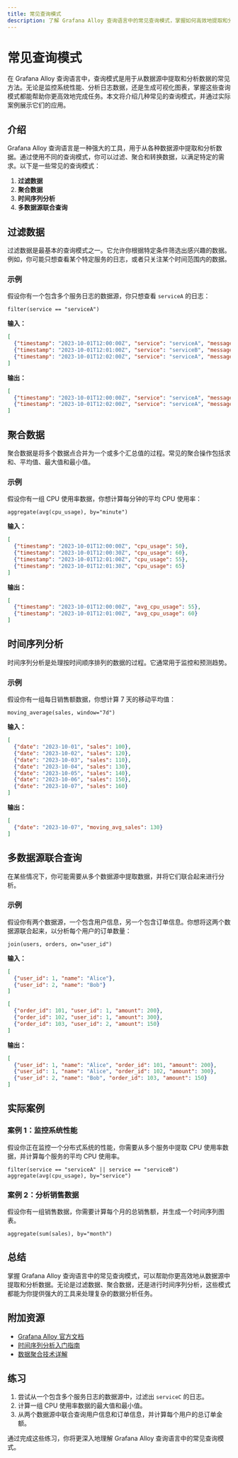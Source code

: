 ```yaml
---
title: 常见查询模式
description: 了解 Grafana Alloy 查询语言中的常见查询模式，掌握如何高效地提取和分析数据。
---
```


# 常见查询模式

在 Grafana Alloy 查询语言中，查询模式是用于从数据源中提取和分析数据的常见方法。无论是监控系统性能、分析日志数据，还是生成可视化图表，掌握这些查询模式都能帮助你更高效地完成任务。本文将介绍几种常见的查询模式，并通过实际案例展示它们的应用。

## 介绍

Grafana Alloy 查询语言是一种强大的工具，用于从各种数据源中提取和分析数据。通过使用不同的查询模式，你可以过滤、聚合和转换数据，以满足特定的需求。以下是一些常见的查询模式：

1. **过滤数据**
2. **聚合数据**
3. **时间序列分析**
4. **多数据源联合查询**

## 过滤数据

过滤数据是最基本的查询模式之一。它允许你根据特定条件筛选出感兴趣的数据。例如，你可能只想查看某个特定服务的日志，或者只关注某个时间范围内的数据。

### 示例

假设你有一个包含多个服务日志的数据源，你只想查看 `serviceA` 的日志：

```alloy
filter(service == "serviceA")
```

**输入：**

```json
[
  {"timestamp": "2023-10-01T12:00:00Z", "service": "serviceA", "message": "Request received"},
  {"timestamp": "2023-10-01T12:01:00Z", "service": "serviceB", "message": "Request processed"},
  {"timestamp": "2023-10-01T12:02:00Z", "service": "serviceA", "message": "Response sent"}
]
```

**输出：**

```json
[
  {"timestamp": "2023-10-01T12:00:00Z", "service": "serviceA", "message": "Request received"},
  {"timestamp": "2023-10-01T12:02:00Z", "service": "serviceA", "message": "Response sent"}
]
```

## 聚合数据

聚合数据是将多个数据点合并为一个或多个汇总值的过程。常见的聚合操作包括求和、平均值、最大值和最小值。

### 示例

假设你有一组 CPU 使用率数据，你想计算每分钟的平均 CPU 使用率：

```alloy
aggregate(avg(cpu_usage), by="minute")
```

**输入：**

```json
[
  {"timestamp": "2023-10-01T12:00:00Z", "cpu_usage": 50},
  {"timestamp": "2023-10-01T12:00:30Z", "cpu_usage": 60},
  {"timestamp": "2023-10-01T12:01:00Z", "cpu_usage": 55},
  {"timestamp": "2023-10-01T12:01:30Z", "cpu_usage": 65}
]
```

**输出：**

```json
[
  {"timestamp": "2023-10-01T12:00:00Z", "avg_cpu_usage": 55},
  {"timestamp": "2023-10-01T12:01:00Z", "avg_cpu_usage": 60}
]
```

## 时间序列分析

时间序列分析是处理按时间顺序排列的数据的过程。它通常用于监控和预测趋势。

### 示例

假设你有一组每日销售额数据，你想计算 7 天的移动平均值：

```alloy
moving_average(sales, window="7d")
```

**输入：**

```json
[
  {"date": "2023-10-01", "sales": 100},
  {"date": "2023-10-02", "sales": 120},
  {"date": "2023-10-03", "sales": 110},
  {"date": "2023-10-04", "sales": 130},
  {"date": "2023-10-05", "sales": 140},
  {"date": "2023-10-06", "sales": 150},
  {"date": "2023-10-07", "sales": 160}
]
```

**输出：**

```json
[
  {"date": "2023-10-07", "moving_avg_sales": 130}
]
```

## 多数据源联合查询

在某些情况下，你可能需要从多个数据源中提取数据，并将它们联合起来进行分析。

### 示例

假设你有两个数据源，一个包含用户信息，另一个包含订单信息。你想将这两个数据源联合起来，以分析每个用户的订单数量：

```alloy
join(users, orders, on="user_id")
```

**输入：**

```json
[
  {"user_id": 1, "name": "Alice"},
  {"user_id": 2, "name": "Bob"}
]
```

```json
[
  {"order_id": 101, "user_id": 1, "amount": 200},
  {"order_id": 102, "user_id": 1, "amount": 300},
  {"order_id": 103, "user_id": 2, "amount": 150}
]
```

**输出：**

```json
[
  {"user_id": 1, "name": "Alice", "order_id": 101, "amount": 200},
  {"user_id": 1, "name": "Alice", "order_id": 102, "amount": 300},
  {"user_id": 2, "name": "Bob", "order_id": 103, "amount": 150}
]
```

## 实际案例

### 案例 1：监控系统性能

假设你正在监控一个分布式系统的性能，你需要从多个服务中提取 CPU 使用率数据，并计算每个服务的平均 CPU 使用率。

```alloy
filter(service == "serviceA" || service == "serviceB")
aggregate(avg(cpu_usage), by="service")
```

### 案例 2：分析销售数据

假设你有一组销售数据，你需要计算每个月的总销售额，并生成一个时间序列图表。

```alloy
aggregate(sum(sales), by="month")
```

## 总结

掌握 Grafana Alloy 查询语言中的常见查询模式，可以帮助你更高效地从数据源中提取和分析数据。无论是过滤数据、聚合数据，还是进行时间序列分析，这些模式都能为你提供强大的工具来处理复杂的数据分析任务。

## 附加资源

- [Grafana Alloy 官方文档](https://grafana.com/docs/alloy/)
- [时间序列分析入门指南](https://example.com/time-series-analysis)
- [数据聚合技术详解](https://example.com/data-aggregation)

## 练习

1. 尝试从一个包含多个服务日志的数据源中，过滤出 `serviceC` 的日志。
2. 计算一组 CPU 使用率数据的最大值和最小值。
3. 从两个数据源中联合查询用户信息和订单信息，并计算每个用户的总订单金额。

通过完成这些练习，你将更深入地理解 Grafana Alloy 查询语言中的常见查询模式。